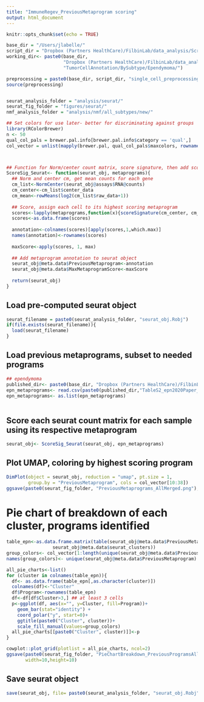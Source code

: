 ```yaml
---
title: "ImmuneRegev_PreviousMetaprogram scoring"
output: html_document
---
```


```r
knitr::opts_chunk$set(echo = TRUE)

base_dir = "/Users/jlabelle/"
script_dir = "Dropbox (Partners HealthCare)/FilbinLab/data_analysis/Scripts/"
working_dir<- paste0(base_dir, 
                     "Dropbox (Partners HealthCare)/FilbinLab/data_analysis/Projects/git_repos/Pedi_Immune/",
                     "TumorCellAnnotation/BySubtype/Ependymoma/")

preprocessing = paste0(base_dir, script_dir, "single_cell_preprocessing_helper_functions.R")
source(preprocessing)


seurat_analysis_folder = "analysis/seurat/"
seurat_fig_folder = "figures/seurat/"
nmf_analysis_folder = "analysis/nmf/all_subtypes/new/"

## Set colors for use later- better for discriminating against groups
library(RColorBrewer)
n <- 50
qual_col_pals = brewer.pal.info[brewer.pal.info$category == 'qual',]
col_vector = unlist(mapply(brewer.pal, qual_col_pals$maxcolors, rownames(qual_col_pals)))



## Function for Norm/center count matrix, score signature, then add scores to seurat object
ScoreSig_Seurat<- function(seurat_obj, metaprograms){
  ## Norm and center cm, get mean counts for each gene
  cm_list<-NormCenter(seurat_obj@assays$RNA@counts)
  cm_center<-cm_list$center_data
  cm_mean<-rowMeans(log2(cm_list$raw_data+1))
  
  ## Score, assign each cell to its highest scoring metaprogram
  scores<-lapply(metaprograms,function(x){scoreSignature(cm_center, cm_mean, x)})
  scores<-as.data.frame(scores)
  
  annotation<-colnames(scores)[apply(scores,1,which.max)]
  names(annotation)<-rownames(scores)
  
  maxScore<-apply(scores, 1, max)
  
  ## Add metaprogram annotation to seurat object
  seurat_obj@meta.data$PreviousMetaprogram<-annotation
  seurat_obj@meta.data$MaxMetaprogramScore<-maxScore
  
  return(seurat_obj)
}
```

## Load pre-computed seurat object 
```r
seurat_filename = paste0(seurat_analysis_folder, "seurat_obj.Robj")
if(file.exists(seurat_filename)){
  load(seurat_filename)
}
```


## Load previous metaprograms, subset to needed programs
```r
## ependymoma
published_dir<- paste0(base_dir, "Dropbox (Partners HealthCare)/FilbinLab/data_analysis/PublishedDatasets/FilbinPublishedDatasets/Metaprograms/")
epn_metaprograms<- read.csv(paste0(published_dir,"TableS2_epn2020Paper_Metaprograms_AllMerged.csv"))
epn_metaprograms<- as.list(epn_metaprograms)
 
```


## Score each seurat count matrix for each sample using its respective metaprogram
```r
seurat_obj<- ScoreSig_Seurat(seurat_obj, epn_metaprograms)
```

## Plot UMAP, coloring by highest scoring program
```r
DimPlot(object = seurat_obj, reduction = "umap", pt.size = 1, 
        group.by = "PreviousMetaprogram", cols = col_vector[10:38])
ggsave(paste0(seurat_fig_folder, "PreviousMetaprograms_AllMerged.png"), width=10,height=7)

```


# Pie chart of breakdown of each cluster, programs identified
```r
table_epn<-as.data.frame.matrix(table(seurat_obj@meta.data$PreviousMetaprogram, 
                 seurat_obj@meta.data$seurat_clusters))
group_colors<- col_vector[1:length(unique(seurat_obj@meta.data$PreviousMetaprogram))]
names(group_colors)<- unique(seurat_obj@meta.data$PreviousMetaprogram)

all_pie_charts<-list()
for (cluster in colnames(table_epn)){
  df<- as.data.frame(table_epn[,as.character(cluster)])
  colnames(df)<-"Cluster"
  df$Program<-rownames(table_epn)
  df<-df[df$Cluster>3,] ## at least 3 cells
  p<-ggplot(df, aes(x="", y=Cluster, fill=Program))+
    geom_bar(stat="identity") + 
    coord_polar("y", start=0)+
    ggtitle(paste0("Cluster", cluster))+
    scale_fill_manual(values=group_colors)
  all_pie_charts[[paste0("Cluster", cluster)]]<-p
}

cowplot::plot_grid(plotlist = all_pie_charts, ncol=2)
ggsave(paste0(seurat_fig_folder, "PieChartBreakdown_PreviousProgramsAllMerged.png"),
       width=10,height=10)


```



## Save seurat object

```r
save(seurat_obj, file= paste0(seurat_analysis_folder, "seurat_obj.Robj"))
```

